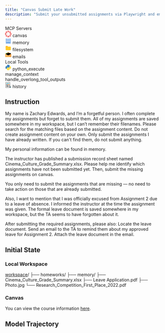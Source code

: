 ```yaml
---
title: "Canvas Submit Late Work"
description: "Submit your unsubmitted assignments via Playwright and email the TA with your leave document for Assignment 2."
---
```


<Card>
<div className="tools-container">
<div className="mcp-servers-container">
<div className="mcp-servers-title">
MCP Servers
</div>
<div className="mcp-servers-grid">
<div className="mcp-server-item">
<svg fill="#e92525" width="20px" height="20px" viewBox="0 0 1920 1920" xmlns="http://www.w3.org/2000/svg" style={{margin: 0, padding: 0, display: 'inline-block'}}><g id="SVGRepo_bgCarrier" stroke-width="0"/><g id="SVGRepo_tracerCarrier" stroke-linecap="round" stroke-linejoin="round"/><g id="SVGRepo_iconCarrier"><path d="M958.568 277.97C1100.42 277.97 1216.48 171.94 1233.67 34.3881 1146.27 12.8955 1054.57 0 958.568 0 864.001 0 770.867 12.8955 683.464 34.3881 700.658 171.94 816.718 277.97 958.568 277.97ZM35.8207 682.031C173.373 699.225 279.403 815.285 279.403 957.136 279.403 1098.99 173.373 1215.05 35.8207 1232.24 12.8953 1144.84 1.43262 1051.7 1.43262 957.136 1.43262 862.569 12.8953 769.434 35.8207 682.031ZM528.713 957.142C528.713 1005.41 489.581 1044.55 441.31 1044.55 393.038 1044.55 353.907 1005.41 353.907 957.142 353.907 908.871 393.038 869.74 441.31 869.74 489.581 869.74 528.713 908.871 528.713 957.142ZM1642.03 957.136C1642.03 1098.99 1748.06 1215.05 1885.61 1232.24 1908.54 1144.84 1920 1051.7 1920 957.136 1920 862.569 1908.54 769.434 1885.61 682.031 1748.06 699.225 1642.03 815.285 1642.03 957.136ZM1567.51 957.142C1567.51 1005.41 1528.38 1044.55 1480.11 1044.55 1431.84 1044.55 1392.71 1005.41 1392.71 957.142 1392.71 908.871 1431.84 869.74 1480.11 869.74 1528.38 869.74 1567.51 908.871 1567.51 957.142ZM958.568 1640.6C816.718 1640.6 700.658 1746.63 683.464 1884.18 770.867 1907.11 864.001 1918.57 958.568 1918.57 1053.14 1918.57 1146.27 1907.11 1233.67 1884.18 1216.48 1746.63 1100.42 1640.6 958.568 1640.6ZM1045.98 1480.11C1045.98 1528.38 1006.85 1567.51 958.575 1567.51 910.304 1567.51 871.172 1528.38 871.172 1480.11 871.172 1431.84 910.304 1392.71 958.575 1392.71 1006.85 1392.71 1045.98 1431.84 1045.98 1480.11ZM1045.98 439.877C1045.98 488.148 1006.85 527.28 958.575 527.28 910.304 527.28 871.172 488.148 871.172 439.877 871.172 391.606 910.304 352.474 958.575 352.474 1006.85 352.474 1045.98 391.606 1045.98 439.877ZM1441.44 1439.99C1341.15 1540.29 1333.98 1697.91 1418.52 1806.8 1579 1712.23 1713.68 1577.55 1806.82 1418.5 1699.35 1332.53 1541.74 1339.7 1441.44 1439.99ZM1414.21 1325.37C1414.21 1373.64 1375.08 1412.77 1326.8 1412.77 1278.53 1412.77 1239.4 1373.64 1239.4 1325.37 1239.4 1277.1 1278.53 1237.97 1326.8 1237.97 1375.08 1237.97 1414.21 1277.1 1414.21 1325.37ZM478.577 477.145C578.875 376.846 586.039 219.234 501.502 110.339 341.024 204.906 206.338 339.592 113.203 498.637 220.666 584.607 378.278 576.01 478.577 477.145ZM679.155 590.32C679.155 638.591 640.024 677.723 591.752 677.723 543.481 677.723 504.349 638.591 504.349 590.32 504.349 542.048 543.481 502.917 591.752 502.917 640.024 502.917 679.155 542.048 679.155 590.32ZM1440 475.712C1540.3 576.01 1697.91 583.174 1806.8 498.637 1712.24 338.159 1577.55 203.473 1418.51 110.339 1332.54 217.801 1341.13 375.413 1440 475.712ZM1414.21 590.32C1414.21 638.591 1375.08 677.723 1326.8 677.723 1278.53 677.723 1239.4 638.591 1239.4 590.32 1239.4 542.048 1278.53 502.917 1326.8 502.917 1375.08 502.917 1414.21 542.048 1414.21 590.32ZM477.145 1438.58C376.846 1338.28 219.234 1331.12 110.339 1415.65 204.906 1576.13 339.593 1710.82 498.637 1805.39 584.607 1696.49 577.443 1538.88 477.145 1438.58ZM679.155 1325.37C679.155 1373.64 640.024 1412.77 591.752 1412.77 543.481 1412.77 504.349 1373.64 504.349 1325.37 504.349 1277.1 543.481 1237.97 591.752 1237.97 640.024 1237.97 679.155 1277.1 679.155 1325.37Z"/></g></svg>
<span className="mcp-server-name">canvas</span>
</div>
<div className="mcp-server-item">
<svg xmlns="http://www.w3.org/2000/svg" x="0px" y="0px" width="20" height="20" viewBox="0 0 48 48" style={{margin: 0, padding: 0, display: 'inline-block'}}><path fill="#4A90E2" d="M8 6h32c1.105 0 2 0.895 2 2v32c0 1.105-0.895 2-2 2H8c-1.105 0-2-0.895-2-2V8c0-1.105 0.895-2 2-2z"/><path fill="#ffffff" d="M10 8h28v28H10V8z"/><path fill="#4A90E2" d="M12 10h24v2H12v-2z"/><path fill="#4A90E2" d="M12 14h24v2H12v-2z"/><path fill="#4A90E2" d="M12 18h24v2H12v-2z"/><path fill="#4A90E2" d="M12 22h24v2H12v-2z"/><path fill="#4A90E2" d="M12 26h24v2H12v-2z"/><path fill="#4A90E2" d="M12 30h24v2H12v-2z"/><path fill="#4A90E2" d="M12 34h24v2H12v-2z"/><path fill="#4A90E2" d="M6 4h2v4H6V4z"/><path fill="#4A90E2" d="M40 4h2v4h-2V4z"/><path fill="#4A90E2" d="M6 40h2v4H6v-4z"/><path fill="#4A90E2" d="M40 40h2v4h-2v-4z"/></svg>
<span className="mcp-server-name">memory</span>
</div>
<div className="mcp-server-item">
<svg xmlns="http://www.w3.org/2000/svg"  viewBox="0 0 48 48" width="20px" height="20px" style={{margin: 0, padding: 0, display: 'inline-block'}}><path fill="#FFA000" d="M40,12H22l-4-4H8c-2.2,0-4,1.8-4,4v8h40v-4C44,13.8,42.2,12,40,12z"/><path fill="#FFCA28" d="M40,12H8c-2.2,0-4,1.8-4,4v20c0,2.2,1.8,4,4,4h32c2.2,0,4-1.8,4-4V16C44,13.8,42.2,12,40,12z"/></svg>
<span className="mcp-server-name">filesystem</span>
</div>
<div className="mcp-server-item">
<svg height="20px" width="20px" version="1.1" id="_x36_" xmlns="http://www.w3.org/2000/svg" xmlnsXlink="http://www.w3.org/1999/xlink" viewBox="0 0 512 512" xmlSpace="preserve" style={{margin: 0, padding: 0, display: 'inline-block'}}><g><path fill="#F6B154" d="M512,148.263v9.952c-0.617,0.386-1.466,0.85-2.161,1.312l-19.134,11.342c-1.389,0.77-2.701,1.697-4.321,2.545c0,0.077-0.077,0.077-0.077,0.077h-0.077c-4.938,2.856-10.802,6.25-16.048,9.336c-3.318,2.006-6.481,3.78-9.027,5.324l-24.149,14.195l-9.336,5.479l-126.148,74.145l-2.16,1.312l-1.466,0.849l-4.475,2.623l-3.318,2.006l-11.65,6.867l-5.941,3.472c-2.083,1.158-4.398,2.006-6.867,2.624c-0.231,0.077-0.463,0.077-0.694,0.155c-2.855,0.617-5.941,0.848-8.95,0.694c-3.009,0.154-6.095-0.077-8.95-0.694c-0.232-0.077-0.463-0.077-0.695-0.155c-2.469-0.618-4.784-1.466-6.866-2.624l-5.941-3.549l-5.941-3.472l-5.709-3.318l-2.546-1.544l-0.771-0.462l-4.475-2.623l-61.184-35.954l-65.35-38.423l-12.576-7.408l-24.149-14.195c-1.774-1.004-3.78-2.238-5.941-3.473c-6.018-3.55-13.193-7.793-19.134-11.188h-0.077c0,0-0.077,0-0.077-0.077c-1.62-0.848-2.932-1.774-4.321-2.545L2.162,159.528c-0.695-0.462-1.543-0.926-2.161-1.312v-9.952c0-1.698,0.232-3.086,0.695-4.321c0-0.076,0.077-0.076,0.077-0.076c0.463-0.309,0.926-0.541,1.389-0.85l6.25-3.703l12.885-7.638c8.178-4.706,21.449-12.576,29.55-17.283l0.926-0.541l23.224-13.657l36.339-21.371l10.493-6.173L239.49,3.444c4.552-2.546,10.647-3.703,16.511-3.395c5.864-0.308,12.036,0.85,16.511,3.395l78.775,46.293l38.886,22.915l10.107,5.941l36.726,21.603l24.149,14.197c0.695,0.386,1.389,0.771,2.161,1.234c4.938,2.933,11.264,6.713,17.205,10.108c3.703,2.238,7.253,4.244,10.185,5.941l7.947,4.706l4.938,2.932l6.249,3.703c0.463,0.309,0.926,0.541,1.389,0.85C511.768,145.1,512,146.565,512,148.263z"/><linearGradient id="SVGID_1_" gradientUnits="userSpaceOnUse" x1="256.0007" y1="346.9041" x2="256.0007" y2="44.2867"><stop offset="0" stopColor="#F3982E"/><stop offset="0.7685" stopColor="#F5A33B"/></linearGradient><path fill="url(#SVGID_1_)" d="M512,192.55v9.952c-0.617,0.386-1.389,0.85-2.161,1.312l-19.134,11.342c-4.475,2.546-10.493,6.094-16.357,9.49c-4.783,2.854-9.568,5.632-13.194,7.793l-38.037,22.374l-78.543,46.216l-0.926,0.541l-7.175,4.167l-17.592,10.339l-0.849,0.54l-45.521,26.772c-2.083,1.158-4.398,2.006-6.867,2.624c-3.009,0.771-6.404,1.002-9.644,0.849c-3.24,0.153-6.635-0.077-9.644-0.849c-2.469-0.618-4.784-1.466-6.866-2.624l-45.444-26.695l-0.077-0.077l-9.953-5.864l-8.487-5.014l-7.253-4.244l-75.92-44.673l-41.509-24.38c-2.855-1.698-6.327-3.703-10.03-5.941c-6.79-3.935-14.197-8.333-19.52-11.342L2.162,203.814c-0.695-0.462-1.543-0.926-2.161-1.312v-9.952c0-1.698,0.232-3.086,0.695-4.32c0-0.077,0.077-0.077,0.077-0.077c0.463-0.309,0.926-0.541,1.389-0.85l6.25-3.703l12.885-7.638c1.312-0.771,2.778-1.62,4.321-2.547c6.481-3.781,14.582-8.563,21.064-12.266c0.154-0.154,0.386-0.232,0.54-0.309c1.312-0.772,2.469-1.543,3.627-2.161l29.781-17.514l61.955-36.417l33.408-19.675l63.499-37.343c4.552-2.546,10.647-3.703,16.511-3.395c5.864-0.308,12.036,0.85,16.511,3.395l63.575,37.343l31.634,18.672l66.276,38.963l27.159,15.971c1.234,0.771,2.7,1.543,4.166,2.469c0.926,0.462,1.852,1.002,2.778,1.62c5.941,3.472,12.653,7.407,18.286,10.646c1.543,0.927,3.009,1.775,4.321,2.547l12.885,7.638l6.249,3.703c0.463,0.309,0.926,0.541,1.389,0.85C511.768,189.386,512,190.852,512,192.55z"/><polygon fill="#7CBE3A" points="437.16,110.457 433.996,142.708 430.447,179.588 427.67,207.827 423.118,254.813 419.337,293.931 416.251,325.565 395.882,323.559 362.551,320.318 318.882,316.075 316.644,315.92 258.084,310.211 214.028,305.967 194.2,304.038 180.929,302.726 168.276,301.492 96.136,294.471 34.798,288.531 40.817,226.498 44.905,184.68 47.143,161.379 47.22,160.84 51.772,113.852 55.707,73.423 111.335,78.824 175.991,85.073 257.775,93.02 367.721,103.745 	"/><linearGradient id="SVGID_2_" gradientUnits="userSpaceOnUse" x1="279.1855" y1="72.6514" x2="279.1855" y2="326.2587"><stop offset="0" stopColor="#FDFCE8"/><stop offset="0.9704" stopColor="#FBDCC6"/></linearGradient><polygon fill="url(#SVGID_2_)" points="480.752,287.681 419.337,293.931 345.423,301.338 343.648,301.57 331.226,302.803 298.282,306.121 258.084,310.211 194.046,316.692 193.891,316.692 171.748,318.929 147.675,321.398 99.377,326.259 96.136,294.471 92.356,256.819 87.572,209.755 84.718,181.285 80.628,141.165 77.619,111.306 142.583,104.748 257.775,93.02 336.087,85.073 400.28,78.592 437.16,74.889 458.994,72.651 461.695,99.425 463.315,115.626 467.79,159.759 468.099,162.768 470.182,182.829 474.348,224.647 	"/><g><path fill="#F6BA69" d="M266.725,277.883c0,0-1.697,1.004-4.475,2.469c-1.697,0.926-3.858,2.006-6.25,3.394c-1.157,0.618-2.468,1.312-3.858,2.006l-5.092,2.701l-0.695,0.308l-1.62,0.926l-11.188,5.864l-15.431,8.179c-1.389,0.694-2.777,1.465-4.09,2.237c-2.392,1.235-4.706,2.546-6.789,3.55c-3.704,2.006-6.559,3.549-7.639,4.09c-0.849,0.462-2.932,1.543-5.632,3.008l-0.077,0.077c-3.549,1.852-8.101,4.321-12.654,6.712l-55.551,29.473l-24.072,12.809l-74.609,39.58c-3.009,1.543-6.25,3.318-9.258,4.861H8.489c-0.849,0-1.698,0-2.392-0.076c-1.929-0.155-3.318-0.463-4.398-0.927c-0.54-0.309-1.003-0.54-1.312-0.849c-0.154-0.231-0.232-0.308-0.309-0.54c0-0.232-0.077-0.463,0-0.772c-0.077-0.385-0.077-0.77-0.077-1.234V150.346c0-1.543,0.232-2.854,0.695-3.935c0-0.076,0.077-0.076,0.077-0.076c1.003-2.315,2.855-3.704,5.401-3.935c0.694-0.232,1.389-0.232,2.237-0.154c1.852,0.077,4.012,0.617,6.327,1.929l28.316,14.968l3.086,1.697l0.54,0.309l0.463,0.231l12.113,6.403c1.543,0.772,3.241,1.775,5.092,2.701c6.327,3.317,14.119,7.407,20.369,10.801c1.389,0.695,2.7,1.466,3.935,2.083l78.467,41.664l71.059,37.729l3.935,2.083c0.154,0.077,0.309,0.077,0.386,0.155c0.309,0.077,0.54,0.232,0.849,0.386c0.694,0.385,1.389,0.693,2.006,1.079c0.077,0.077,0.231,0.077,0.308,0.154c0.926,0.463,1.774,0.926,2.623,1.388c3.395,1.775,6.173,3.241,7.715,4.167c0.926,0.386,1.389,0.695,1.543,0.772c0.309,0.231,2.469,1.311,4.706,2.623c0.077,0,0.077,0.076,0.154,0.076c0.386,0.154,0.772,0.309,1.08,0.541C265.336,277.111,266.725,277.805,266.725,277.883z"/><g><path fill="#F5A84F" d="M511.866,148.874c0.074,0.785,0.134,2.347,0.134,3.471v251.212c0,1.124,0,2.247,0,2.496c0,0.249-0.089,0.98-0.089,1.114c0,0.134,0,0.244,0,0.523c0,0,0,0.016,0,0.035c0,0.019-0.76,0.552-1.689,1.184l-4.667,0.981c-1.116,0.13-2.949,0.237-4.072,0.237h-5.19c-1.124,0-2.857-0.427-3.852-0.948l-5.658-2.977c-0.995-0.522-2.622-1.379-3.614-1.906l-150.615-79.911c-0.993-0.527-2.617-1.388-3.61-1.915l-14.77-7.896c-0.99-0.531-2.612-1.397-3.604-1.925l-14.858-7.897c-0.991-0.53-2.614-1.393-3.607-1.919l-24.665-13.061c-0.993-0.526-2.618-1.386-3.612-1.911l-2.185-1.154c-0.993-0.525-2.622-1.379-3.618-1.898c0,0-0.864-0.45-2.024-1.076c-6.155-3.343-10.704-5.781-10.704-5.85s1.963-1.044,4.282-2.298c2.318-1.254,3.106-1.678,3.106-1.678c0.989-0.533,1.94-1.047,2.111-1.143c0.172-0.096,2.011-1.033,2.997-1.571c0,0,5.342-2.92,10.874-5.775c0.268-0.139,0.268-0.139,0.268-0.139c0.294-0.153,0.595-0.309,0.668-0.348c0.073-0.038,0.954-0.484,1.739-0.905s2.24-1.197,3.232-1.723l146.957-77.962c0.993-0.527,2.616-1.389,3.608-1.918l25.826-13.683c0.993-0.526,2.618-1.386,3.611-1.913l40.9-21.693c0.993-0.527,2.652-1.314,3.687-1.751c0,0,1.34-0.616,2.444-0.808c1.104-0.192,2.911-0.18,4.016,0.027l4.211,2.211C510.583,145.648,511.792,148.089,511.866,148.874z"/></g></g><path fill="#E68737" d="M512,374.821v30.883c0,0.476,0,0.884-0.091,1.292c0.091,0.272,0,0.477,0,0.749c0,0,0,0,0,0.068c-0.641,1.428-3.566,2.312-8.594,2.312H34.81l92.238-61.424l0.091-0.068l115.458-76.865l11.245-7.415l3.015-2.041l9.965,4.354L512,374.821z"/><path fill="#F6B154" d="M512,404.543v1.158c0,0.476,0,0.885-0.089,1.293c0.089,0.273,0,0.477,0,0.75c0,0,0,0,0,0.068c-0.625,1.429-3.48,2.313-8.385,2.313H8.474c-4.905,0-7.76-0.884-8.385-2.313c0-0.068,0-0.068,0-0.068c0-0.272-0.089-0.477,0-0.75C0,406.586,0,406.177,0,405.701v-1.158c0.803-0.817,1.963-1.634,3.479-2.451l238.07-133.296c0.089,0,0.089-0.067,0.179-0.135c0.268-0.136,0.536-0.273,0.802-0.408c4.905-2.656,9.901-4.494,13.469-5.174c1.249,0.272,2.586,0.612,4.104,1.157c2.854,0.885,6.154,2.315,9.365,4.017c0.356,0.204,0.624,0.34,0.981,0.543l238.07,133.296C510.036,402.977,511.196,403.794,512,404.543z"/></g></svg>
<span className="mcp-server-name">emails</span>
</div>
</div>
</div>
<div className="local-tools-container">
<div className="mcp-servers-title">
Local Tools
</div>
<div className="local-tools-grid">
<div className="local-tool-item">
<svg width="20px" height="20px" viewBox="0 0 32 32" fill="none" xmlns="http://www.w3.org/2000/svg" style={{margin: 0, padding: 0, display: 'inline-block'}}><path fillRule="evenodd" clipRule="evenodd" d="M13.0164 2C10.8193 2 9.03825 3.72453 9.03825 5.85185V8.51852H15.9235V9.25926H5.97814C3.78107 9.25926 2 10.9838 2 13.1111L2 18.8889C2 21.0162 3.78107 22.7407 5.97814 22.7407H8.27322V19.4815C8.27322 17.3542 10.0543 15.6296 12.2514 15.6296H19.5956C21.4547 15.6296 22.9617 14.1704 22.9617 12.3704V5.85185C22.9617 3.72453 21.1807 2 18.9836 2H13.0164ZM12.0984 6.74074C12.8589 6.74074 13.4754 6.14378 13.4754 5.40741C13.4754 4.67103 12.8589 4.07407 12.0984 4.07407C11.3378 4.07407 10.7213 4.67103 10.7213 5.40741C10.7213 6.14378 11.3378 6.74074 12.0984 6.74074Z" fill="#327EBD"/><path fillRule="evenodd" clipRule="evenodd" d="M18.9834 30C21.1805 30 22.9616 28.2755 22.9616 26.1482V23.4815L16.0763 23.4815L16.0763 22.7408L26.0217 22.7408C28.2188 22.7408 29.9998 21.0162 29.9998 18.8889V13.1111C29.9998 10.9838 28.2188 9.25928 26.0217 9.25928L23.7266 9.25928V12.5185C23.7266 14.6459 21.9455 16.3704 19.7485 16.3704L12.4042 16.3704C10.5451 16.3704 9.03809 17.8296 9.03809 19.6296L9.03809 26.1482C9.03809 28.2755 10.8192 30 13.0162 30H18.9834ZM19.9015 25.2593C19.1409 25.2593 18.5244 25.8562 18.5244 26.5926C18.5244 27.329 19.1409 27.9259 19.9015 27.9259C20.662 27.9259 21.2785 27.329 21.2785 26.5926C21.2785 25.8562 20.662 25.2593 19.9015 25.2593Z" fill="#FFDA4B"/></svg>
<span className="local-tool-name">python_execute</span>
</div>
<div className="local-tool-item">
<Icon icon="bars-progress" size={20} color="#4286f6" />
<span className="local-tool-name">manage_context</span>
</div>
<div className="local-tool-item">
<Icon icon="filter-list" size={20} color="#4286f6" />
<span className="local-tool-name">handle_overlong_tool_outputs</span>
</div>
<div className="local-tool-item">
<svg width="20px" height="20px" viewBox="0 0 100 100" enable-background="new 0 0 100 100" id="Layer_1" version="1.1" xml:space="preserve" xmlns="http://www.w3.org/2000/svg" xmlns:xlink="http://www.w3.org/1999/xlink" style={{margin: 0, padding: 0, display: 'inline-block'}}><g><g><rect clip-rule="evenodd" fill="#F2F2F2" fill-rule="evenodd" height="83.437" width="67.025" x="9.012" y="7.604"/><path d="M77.454,92.458H7.595V6.187h69.859V92.458z M10.429,89.624H74.62V9.021H10.429V89.624z"/></g><g><rect clip-rule="evenodd" fill="#FF7C24" fill-rule="evenodd" height="10.481" width="17.952" x="46.695" y="34.866"/></g><g><rect height="2.834" width="19.463" x="20.504" y="35.575"/></g><g><rect height="2.834" width="15.561" x="20.718" y="42.508"/></g><g><rect height="2.833" width="15.562" x="20.813" y="49.514"/></g><g><rect height="2.833" width="27.128" x="20.718" y="56.753"/></g><g><rect height="2.833" width="23.51" x="20.718" y="63.688"/></g><g><rect clip-rule="evenodd" fill="#39B6CC" fill-rule="evenodd" height="9.004" width="44.095" x="20.553" y="19.064"/></g><g><rect height="2.833" width="26.272" x="20.718" y="70.32"/></g><g><rect height="2.834" width="32.8" x="20.718" y="77.253"/></g><g><rect height="2.834" width="3.235" x="38.304" y="42.508"/></g><g><path clip-rule="evenodd" d="M77.931,71.902l4.287,4.427l-6.644,6.437l-4.309-4.457    C74.147,76.998,76.504,74.726,77.931,71.902L77.931,71.902z" fill="#F2F2F2" fill-rule="evenodd"/><path d="M75.542,84.77l-6.692-6.92l1.828-0.831c2.579-1.174,4.706-3.218,5.989-5.756l0.897-1.776l6.656,6.874L75.542,84.77z     M73.584,78.669l2.023,2.091l4.605-4.463l-2.007-2.074C76.994,76.012,75.414,77.531,73.584,78.669z"/></g><g><polygon clip-rule="evenodd" fill="#39B6CC" fill-rule="evenodd" points="83.267,75.319 91.984,84.338 83.247,92.779     74.535,83.761   "/><path d="M83.213,94.783L72.531,83.726l10.771-10.41l10.687,11.056L83.213,94.783z M76.538,83.794l6.744,6.981l6.698-6.472    l-6.748-6.981L76.538,83.794z"/></g><g><path clip-rule="evenodd" d="M66.124,50.799c7.742,0,14.018,6.276,14.018,14.019    s-6.275,14.019-14.018,14.019c-7.743,0-14.019-6.276-14.019-14.019S58.381,50.799,66.124,50.799L66.124,50.799z" fill="#F2F2F2" fill-rule="evenodd"/><path d="M66.124,80.253c-8.511,0-15.435-6.924-15.435-15.435s6.924-15.435,15.435-15.435S81.56,56.307,81.56,64.818    S74.635,80.253,66.124,80.253z M66.124,52.216c-6.949,0-12.601,5.653-12.601,12.602s5.651,12.601,12.601,12.601    c6.948,0,12.602-5.652,12.602-12.601S73.072,52.216,66.124,52.216z"/></g><g><rect height="2.833" width="10.313" x="39.902" y="49.514"/></g><g><path d="M76.404,65.586H73.57c0-0.636-0.068-1.255-0.205-1.84c-0.043-0.186-0.096-0.385-0.169-0.63l2.717-0.808    c0.091,0.304,0.158,0.559,0.215,0.801C76.31,63.901,76.404,64.735,76.404,65.586z M72.438,61.433    c-1.489-2.5-4.203-4.058-7.084-4.061l0.004-2.834c3.871,0.005,7.518,2.091,9.516,5.445L72.438,61.433z"/></g></g></svg>
<span className="local-tool-name">history</span>
</div>
</div>
</div>
</div>
</Card>


## Instruction

My name is Zachary Edwards, and I’m a forgetful person. I often complete my assignments but forget to submit them. All of my assignments are saved somewhere in my workspace, but I can’t remember their filenames. Please search for the matching files based on the assignment content. Do not create assignment content on your own. Only submit the assignments I have already written. If you can't find them, do not submit anything.

My personal information can be found in memory.

The instructor has published a submission record sheet named Cinema_Culture_Grade_Summary.xlsx. Please help me identify which assignments have not been submitted yet. Then, submit the missing assignments on canvas.

You only need to submit the assignments that are missing — no need to take action on those that are already submitted.

Also, I want to mention that I was officially excused from Assignment 2 due to a leave of absence. I informed the instructor at the time the assignment was given. The formal leave document is saved somewhere in my workspace, but the TA seems to have forgotten about it.

After submitting the required assignments, please also:
Locate the leave document.
Send an email to the TA to remind them about my approved leave for Assignment 2.
Attach the leave document in the email.


## Initial State

### Local Workspace

<div className="file-tree">
<a href="https://github.com/hkust-nlp/mcpbench_dev/tree/finalpool_dev/tasks/finalpool/canvas-submit-late-work/initial_workspace">workspace</a>/
├── homeworks/
├── memory/
├── Cinema_Culture_Grade_Summary.xlsx
├── Leave Application.pdf
├── Photo.jpg
└── Research_Competition_First_Place_2022.pdf
</div>

### Canvas

You can view the course information [here](https://github.com/hkust-nlp/mcpbench_dev/blob/finalpool_dev/tasks/finalpool/canvas-submit-late-work/files/course_config.json).

## Model Trajectory
